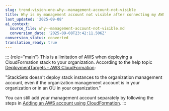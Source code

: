 ```yaml
---
slug: trend-vision-one-why--management-account-not-visible
title: Why is my management account not visible after connecting my AWS organization?
last_updated: '2025-09-08'
ai_context:
  source_file: why--management-account-not-visible.md
  conversion_date: '2025-09-08T23:42:11.506Z'
conversion_status: converted
translation_ready: true
---
```


::: {role="main"}
This is a limitation of AWS when deploying a CloudFormation stack to your organization. According to the help topic [DeploymentTargets - AWS CloudFormation](https://docs.aws.amazon.com/AWSCloudFormation/latest/APIReference/API_DeploymentTargets.mdx):

"StackSets doesn't deploy stack instances to the organization management account, even if the organization management account is in your organization or in an OU in your organization."

You can still add your management account separately by following the steps in [Adding an AWS account using CloudFormation](adding-aws-account.mdx).
:::
